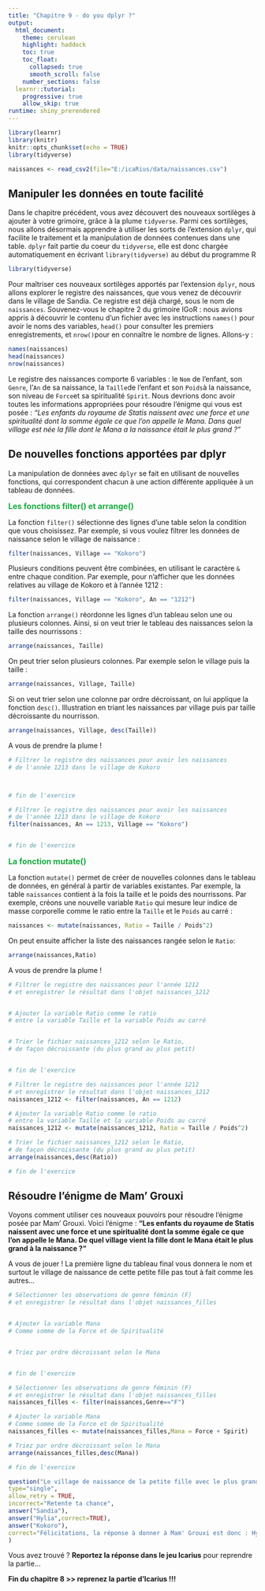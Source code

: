 ```yaml
---
title: "Chapitre 9 - do you dplyr ?"
output: 
  html_document:
    theme: cerulean
    highlight: haddock
    toc: true
    toc_float:
      collapsed: true
      smooth_scroll: false
    number_sections: false
  learnr::tutorial:
    progressive: true
    allow_skip: true
runtime: shiny_prerendered
---
```


```r
library(learnr)
library(knitr)
knitr::opts_chunk$set(echo = TRUE)
library(tidyverse)
```

```r
naissances <- read_csv2(file="E:/icaRius/data/naissances.csv")
```


## Manipuler les données en toute facilité

Dans le chapitre précédent, vous avez découvert des nouveaux sortilèges à ajouter à votre grimoire, grâce à la plume `tidyverse`. Parmi ces sortilèges, nous allons désormais apprendre à utiliser les sorts de l'extension `dplyr`, qui facilite le traitement et la manipulation de données contenues dans une table. `dplyr` fait partie du coeur du `tidyverse`, elle est donc chargée automatiquement en écrivant `library(tidyverse)` au début du programme R

```r
library(tidyverse)
```

Pour maîtriser ces nouveaux sortilèges apportés par l'extension `dplyr`, nous allons explorer le registre des naissances, que vous venez de découvrir dans le village de Sandia. Ce registre est déjà chargé, sous le nom de `naissances`. Souvenez-vous le chapitre 2 du grimoire IGoR : nous avions appris à découvrir le contenu d'un fichier avec les instructions `names()` pour avoir le noms des variables, `head()` pour consulter les premiers enregistrements, et `nrow()`pour en connaître le nombre de lignes. Allons-y :

```r
names(naissances)
head(naissances)
nrow(naissances)
```

Le registre des naissances comporte 6 variables : le `Nom` de l'enfant, son `Genre`, l'`An` de sa naissance, la `Taille`de l'enfant et son `Poids`à la naissance, son niveau de `Force`et sa spiritualité `Spirit`. Nous devrions donc avoir toutes les informations appropriées pour résoudre l'énigme qui vous est posée : *"Les enfants du royaume de Statis naissent avec une force et une spiritualité dont la somme égale ce que l'on appelle le Mana. Dans quel village est née la fille dont le Mana a la naissance était le plus grand ?"*


## De nouvelles fonctions apportées par dplyr

La manipulation de données avec `dplyr` se fait en utilisant de nouvelles fonctions, qui correspondent chacun à une action différente appliquée à un tableau de données. 

<span style="color:#18AC3E;font-size:16px">**Les fonctions filter() et arrange()**</span> 

La fonction `filter()` sélectionne des lignes d’une table selon la condition que vous choisissez. Par exemple, si vous voulez filtrer les données de naissance selon le village de naissance :

```r
filter(naissances, Village == "Kokoro")
```

Plusieurs conditions peuvent être combinées, en utilisant le caractère `&` entre chaque condition. Par exemple, pour n'afficher que les données relatives au village de Kokoro et à l'année 1212 :

```r
filter(naissances, Village == "Kokoro", An == "1212")
```


La fonction `arrange()` réordonne les lignes d’un tableau selon une ou plusieurs colonnes. Ainsi, si on veut trier le tableau des naissances selon la taille des nourrissons :

```r
arrange(naissances, Taille)
```

On peut trier selon plusieurs colonnes. Par exemple selon le village puis la taille :

```r
arrange(naissances, Village, Taille)
```

Si on veut trier selon une colonne par ordre décroissant, on lui applique la fonction `desc()`. Illustration en triant les naissances par village puis par taille décroissante du nourrisson.

```r
arrange(naissances, Village, desc(Taille))
```

A vous de prendre la plume ! 

```r
# Filtrer le registre des naissances pour avoir les naissances
# de l'année 1213 dans le village de Kokoro



# fin de l'exercice
``` 
 
```r
# Filtrer le registre des naissances pour avoir les naissances
# de l'année 1213 dans le village de Kokoro
filter(naissances, An == 1213, Village == "Kokoro")


# fin de l'exercice
``` 


<span style="color:#18AC3E;font-size:16px">**La fonction mutate()**</span> 

La fonction `mutate()` permet de créer de nouvelles colonnes dans le tableau de données, en général à partir de variables existantes. Par exemple, la table `naissances` contient à la fois la taille et le poids des nourrissons. Par exemple, créons une nouvelle variable `Ratio` qui mesure leur indice de masse corporelle comme le ratio entre la `Taille` et le `Poids` au carré :

```r
naissances <- mutate(naissances, Ratio = Taille / Poids^2)
```

On peut ensuite afficher la liste des naissances rangée selon le `Ratio`:

```r
arrange(naissances,Ratio)
```


A vous de prendre la plume !
```r
# Filtrer le registre des naissances pour l'année 1212 
# et enregistrer le résultat dans l'objet naissances_1212


# Ajouter la variable Ratio comme le ratio
# entre la variable Taille et la variable Poids au carré


# Trier le fichier naissances_1212 selon le Ratio, 
# de façon décroissante (du plus grand au plus petit)


# fin de l'exercice
``` 


```r
# Filtrer le registre des naissances pour l'année 1212 
# et enregistrer le résultat dans l'objet naissances_1212
naissances_1212 <- filter(naissances, An == 1212)

# Ajouter la variable Ratio comme le ratio
# entre la variable Taille et la variable Poids au carré
naissances_1212 <- mutate(naissances_1212, Ratio = Taille / Poids^2)

# Trier le fichier naissances_1212 selon le Ratio, 
# de façon décroissante (du plus grand au plus petit)
arrange(naissances,desc(Ratio))

# fin de l'exercice
``` 


## Résoudre l'énigme de Mam' Grouxi

Voyons comment utiliser ces nouveaux pouvoirs pour résoudre l'énigme posée par Mam' Grouxi. Voici l'énigme : **"Les enfants du royaume de Statis naissent avec une force et une spiritualité dont la somme égale ce que l'on appelle le Mana. De quel village vient la fille dont le Mana était le plus grand à la naissance ?"**

A vous de jouer ! La première ligne du tableau final vous donnera le nom et surtout le village de naissance de cette petite fille pas tout à fait comme les autres...

```r
# Sélectionner les observations de genre féminin (F)
# et enregistrer le résultat dans l'objet naissances_filles


# Ajouter la variable Mana 
# Comme somme de la Force et de Spiritualité


# Triez par ordre décroissant selon le Mana


# fin de l'exercice
``` 
 
```r
# Sélectionner les observations de genre féminin (F)
# et enregistrer le résultat dans l'objet naissances_filles
naissances_filles <- filter(naissances,Genre=="F")

# Ajouter la variable Mana 
# Comme somme de la Force et de Spiritualité
naissances_filles <- mutate(naissances_filles,Mana = Force + Spirit)

# Triez par ordre décroissant selon le Mana
arrange(naissances_filles,desc(Mana))

# fin de l'exercice
``` 

```r
question("Le village de naissance de la petite fille avec le plus grand Mana est :",
type="single",
allow_retry = TRUE,
incorrect="Retente ta chance",
answer("Sandia"),
answer("Hylia",correct=TRUE),
answer("Kokoro"),
correct="Félicitations, la réponse à donner à Mam' Grouxi est donc : Hylia (avec H majuscule)"
)

```  

Vous avez trouvé ? **Reportez la réponse dans le jeu Icarius** pour reprendre la partie...

**Fin du chapitre 8 >> reprenez la partie d'Icarius !!!** 